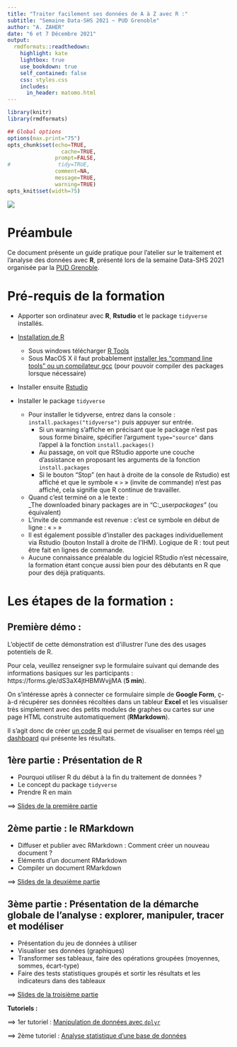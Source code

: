 ```yaml
---
title: "Traiter facilement ses données de A à Z avec R :"
subtitle: "Semaine Data-SHS 2021 ~ PUD Grenoble"
author: "A. ZAHER"
date: "6 et 7 Décembre 2021"
output:
  rmdformats::readthedown:
    highlight: kate
    lightbox: true
    use_bookdown: true
    self_contained: false
    css: styles.css
    includes:
      in_header: matomo.html
---
```



```r
library(knitr)
library(rmdformats)

## Global options
options(max.print="75")
opts_chunk$set(echo=TRUE,
	             cache=TRUE,
               prompt=FALSE,
#               tidy=TRUE,
               comment=NA,
               message=TRUE,
               warning=TRUE)
opts_knit$set(width=75)

```

![](./img/semaine-data-shs_2021.png)

# Préambule

Ce document présente un guide pratique pour l'atelier sur le traitement et l'analyse des données avec **R**, présenté lors de la semaine Data-SHS 2021 organisée par la [PUD Grenoble](https://www.msh-alpes.fr/plateformes/pud-ga). 


# Pré-requis de la formation

 * Apporter son ordinateur avec **R**, **Rstudio** et le package `tidyverse` installés.

 * [Installation de R](https://cloud.r-project.org/)
   - Sous windows télécharger [R Tools](https://cran.r-project.org/bin/windows/Rtools/)
   - Sous MacOS X il faut probablement [installer les "command line tools" ou un compilateur gcc](https://github.com/kennethreitz/osx-gcc-installer) (pour pouvoir compiler des packages lorsque nécessaire)
   
 * Installer ensuite [Rstudio](https://www.rstudio.com/products/rstudio/download/preview/)
 
 * Installer le package `tidyverse` 
   - Pour installer le tidyverse, entrez dans la console : `install.packages("tidyverse")` puis appuyer sur entrée. 
       * Si un warning s'affiche en précisant que le package n'est pas sous forme binaire, spécifier l'argument `type="source"` dans l'appel à la fonction `install.packages()`
       * Au passage, on voit que RStudio apporte une couche d'assistance en proposant les arguments de la fonction `install.packages`
       * Si le bouton "Stop" (en haut à droite de la console de Rstudio) est affiché et que le symbole « `>` » (invite de commande) n'est pas affiché, cela signifie que R continue de travailler. 
   * Quand c’est terminé on a le texte :  
   _The downloaded binary packages are in "C:\Users\name_user\AppData\Local\Temp\RtmpCgQOmA\downloaded_packages"_ (ou équivalent)
   * L’invite de commande est revenue : c’est ce symbole en début de ligne : « `>` »
   * Il est également possible d'installer des packages individuellement via Rstudio (bouton Install à droite de l'IHM). Logique de R : tout peut être fait en lignes de commande.
   * Aucune connaissance préalable du logiciel RStudio n’est nécessaire, la formation étant conçue aussi bien pour des débutants en R que pour des déjà pratiquants.

# Les étapes de la formation : 

## Première démo : {-} 

L'objectif de cette démonstration est d'illustrer l'une des des usages potentiels de R.

Pour cela, veuillez renseigner svp le formulaire suivant qui demande des informations basiques sur les participants : https://forms.gle/dS3aX4jtHBMWvjjMA (__5 min__).

On s'intéresse après à connecter ce formulaire simple de __Google Form__, ç-à-d récupérer ses données récoltées dans un tableur __Excel__ et les visualiser très simplement avec des petits modules de graphes ou cartes sur une page HTML construite automatiquement (__RMarkdown__).  

Il s'agit donc de créer [un code R](https://github.com/zaher-stat/Atelier-R-Semaine-DATA-SHS/blob/ZAHER_Ahmed/dashboard.Rmd) qui permet de visualiser en temps réel [un dashboard](./dashboard.html) qui présente les résultats. 

## 1ère partie : Présentation de R {-}

- Pourquoi utiliser R du début à la fin du traitement de données ?
- Le concept du package `tidyverse`
- Prendre R en main

<!-- ![](./img/global_process.png) -->


==> [Slides de la première partie](./1_Présentation_R.html)

## 2ème partie : le RMarkdown {-}

- Diffuser et publier avec RMarkdown : Comment créer un nouveau document ?
- Eléments d'un document RMarkdown
- Compiler un document RMarkdown

==> [Slides de la deuxième partie](./2_Présentation_RMarkdown.html)

## 3ème partie : Présentation de la démarche globale de l'analyse : explorer, manipuler, tracer et modéliser {-}

- Présentation du jeu de données à utiliser
- Visualiser ses données (graphiques)
- Transformer ses tableaux, faire des opérations groupées (moyennes, sommes, écart-type)
- Faire des tests statistiques groupés et sortir les résultats et les indicateurs dans des tableaux

==> [Slides de la troisième partie](./3_Démarche_Globale_Analyse.html)

**Tutoriels :**

==> 1er tutoriel : [Manipulation de données avec `dplyr`](./Tutoriels/1_data_manipulation.html)

==> 2ème tutoriel : [Analyse statistique d'une base de données](./Tutoriels/2_data_analysis.html)


